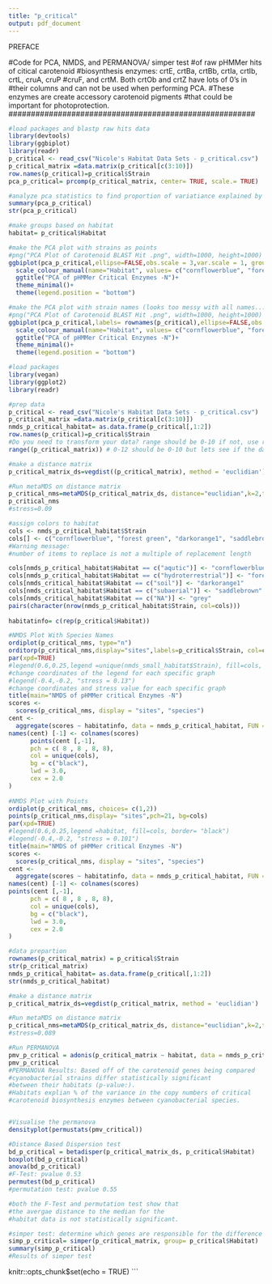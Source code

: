 ```yaml
---
title: "p_critical"
output: pdf_document
---
```


#################### PREFACE ##########################
#Code for PCA, NMDS, and PERMANOVA/ simper test 
#of raw pHMMer hits of citical carotenoid 
#biosynthesis enzymes: crtE, crtBa, crtBb, crtIa, crtIb, crtL, cruA, cruP
#cruF, and crtM. Both crtOb and crtZ have lots of 0's in
#their columns and can not be used when performing PCA. 
#These enzymes are create accessory carotenoid pigments 
#that could be important for photoprotection. 
#######################################################

```r
#load packages and blastp raw hits data 
library(devtools)
library(ggbiplot)
library(readr)
p_critical <- read_csv("Nicole's Habitat Data Sets - p_critical.csv")
p_critical_matrix =data.matrix(p_critical[c(3:10)])
row.names(p_critical)=p_critical$Strain
pca_p_critical= prcomp(p_critical_matrix, center= TRUE, scale.= TRUE)

#analyze pca statistics to find proportion of variatiance explained by each gene 
summary(pca_p_critical)
str(pca_p_critical)

#make groups based on habitat
habitat= p_critical$Habitat

```

```r
#make the PCA plot with strains as points 
#png("PCA Plot of Carotenoid BLAST Hit .png", width=1000, height=1000)
ggbiplot(pca_p_critical,ellipse=FALSE,obs.scale = 3,var.scale = 1, groups=habitat) +
  scale_colour_manual(name="Habitat", values= c("cornflowerblue", "forest green", "darkorange1", "saddlebrown"))+
  ggtitle("PCA of pHMMer Critical Enzymes -N")+
  theme_minimal()+
  theme(legend.position = "bottom")

#make the PCA plot with strain names (looks too messy with all names...)
#png("PCA Plot of Carotenoid BLAST Hit .png", width=1000, height=1000)
ggbiplot(pca_p_critical,labels= rownames(p_critical),ellipse=FALSE,obs.scale = 3,var.scale = 1, groups=habitat) +
  scale_colour_manual(name="Habitat", values= c("cornflowerblue", "forest green", "darkorange1", "saddlebrown"))+
  ggtitle("PCA of pHMMer Critical Enzymes -N")+
  theme_minimal()+
  theme(legend.position = "bottom")

```

```R
#load packages 
library(vegan)
library(ggplot2)
library(readr)

#prep data
p_critical <- read_csv("Nicole's Habitat Data Sets - p_critical.csv")
p_critical_matrix =data.matrix(p_critical[c(3:10)])
nmds_p_critical_habitat= as.data.frame(p_critical[,1:2])
row.names(p_critical)=p_critical$Strain
#Do you need to transform your data? range should be 0-10 if not, use root function
range((p_critical_matrix)) # 0-12 should be 0-10 but lets see if the data looks fine 

#make a distance matrix
p_critical_matrix_ds=vegdist((p_critical_matrix), method = 'euclidian')

#Run metaMDS on distance matrix
p_critical_nms=metaMDS(p_critical_matrix_ds, distance="euclidian",k=2,trymax=500)
p_critical_nms
#stress=0.09

#assign colors to habitat
cols <- nmds_p_critical_habitat$Strain
cols[] <- c("cornflowerblue", "forest green", "darkorange1", "saddlebrown")
#Warning message:
#number of items to replace is not a multiple of replacement length

cols[nmds_p_critical_habitat$Habitat == c("aqutic")] <- "cornflowerblue"
cols[nmds_p_critical_habitat$Habitat == c("hydroterrestrial")] <- "forest green"
cols[nmds_critical_habitat$Habitat == c("soil")] <- "darkorange1"
cols[nmds_critical_habitat$Habitat == c("subaerial")] <- "saddlebrown"
cols[nmds_critical_habitat$Habitat == c("NA")] <- "grey"
pairs(character(nrow(nmds_p_critical_habitat$Strain, col=cols)))
              
habitatinfo= c(rep(p_critical$Habitat))
```

```r
#NMDS Plot With Species Names 
ordiplot(p_critical_nms, type="n")
orditorp(p_critical_nms,display="sites",labels=p_critical$Strain, col=cols ,air=0.00025)
par(xpd=TRUE)
#legend(0.6,0.25,legend =unique(nmds_small_habitat$Strain), fill=cols, border= "black")
#change coordinates of the legend for each specific graph
#legend(-0.4,-0.2, "stress = 0.13") 
#change coordinates and stress value for each specific graph
title(main="NMDS of pHMMer critical Enzymes -N")
scores <-
  scores(p_critical_nms, display = "sites", "species")
cent <-
  aggregate(scores ~ habitatinfo, data = nmds_p_critical_habitat, FUN = "mean")
names(cent) [-1] <- colnames(scores)
      points(cent [,-1],
      pch = c( 8 , 8 , 8, 8),
      col = unique(cols),
      bg = c("black"),
      lwd = 3.0,
      cex = 2.0
)
                
#NMDS Plot with Points
ordiplot(p_critical_nms, choices= c(1,2))
points(p_critical_nms,display= "sites",pch=21, bg=cols) 
par(xpd=TRUE)
#legend(0.6,0.25,legend =habitat, fill=cols, border= "black")
#legend(-0.4,-0.2, "stress = 0.101") 
title(main="NMDS of pHMMer critical Enzymes -N")
scores <-
  scores(p_critical_nms, display = "sites", "species")
cent <-
  aggregate(scores ~ habitatinfo, data = nmds_p_critical_habitat, FUN = "mean")
names(cent) [-1] <- colnames(scores)
points(cent [,-1],
      pch = c( 8 , 8 , 8, 8),
      col = unique(cols),
      bg = c("black"),
      lwd = 3.0,
      cex = 2.0
)
```
                
```R

#data prepartion 
rownames(p_critical_matrix) = p_critical$Strain
str(p_critical_matrix)
nmds_p_critical_habitat= as.data.frame(p_critical[,1:2])
str(nmds_p_critical_habitat)

#make a distance matrix
p_critical_matrix_ds=vegdist(p_critical_matrix, method = 'euclidian')

#Run metaMDS on distance matrix
p_critical_nms=metaMDS(p_critical_matrix_ds, distance="euclidian",k=2,trymax=500)
#stress=0.089

#Run PERMANOVA
pmv_p_critical = adonis(p_critical_matrix ~ habitat, data = nmds_p_critical_habitat, permutations = 999, method = 'bray')
pmv_p_critical
#PERMANOVA Results: Based off of the carotenoid genes being compared
#cyanobacterial strains differ statistically significant 
#between their habitats (p-value:).
#Habitats explian % of the variance in the copy numbers of critical 
#carotenoid biosynthesis enzymes between cyanobacterial species. 


#Visualise the permanova
densityplot(permustats(pmv_critical))

#Distance Based Dispersion test 
bd_p_critical = betadisper(p_critical_matrix_ds, p_critical$Habitat)
boxplot(bd_p_critical)
anova(bd_p_critical) 
#F-Test: pvalue 0.53
permutest(bd_p_critical)
#permutation test: pvalue 0.55

#both the F-Test and permutation test show that 
#the avergae distance to the median for the 
#habitat data is not statistically significant. 

#simper test: determine which genes are responsible for the difference between 2 compared habiatat groups 
simp_p_critical= simper(p_critical_matrix, group= p_critical$Habitat)
summary(simp_p_critical)
#Results of simper test
```
knitr::opts_chunk$set(echo = TRUE)
```
